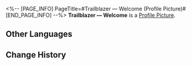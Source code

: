 <%-- [PAGE_INFO]
PageTitle=#Trailblazer &mdash; Welcome (Profile Picture)#
[END_PAGE_INFO] --%>
{{Item Infobox
|title       = Trailblazer &mdash; Welcome
|id          = 200105
|image       = Item Trailblazer &mdash; Welcome.png
|type        = Profile Picture
|invCategory = 
|rarity      = 5
|effect      = Avatar reward unlocked from the Pre-registration Event.
|description = (Trailblazer), participant of the Express Crew Newbie Welcome Party.
}}
{{Description|''"Hi everyone, I'm (Trailblazer), the newbie for the Express Crew Newbie Welcome Party."''}}
'''Trailblazer &mdash; Welcome''' is a [[Profile Picture]].

==Other Languages==
{{Other Languages
|en   = Trailblazer &mdash; Welcome
|zhs  = 开拓者•迎新
|zht  = 開拓者•迎新
|ja   = 開拓者・歓迎
|ko   = 개척자•환영
|es   = Bienvenida trazacaminos
|fr   = {{MC|m=Pionnier|f=Pionnière}} :
Bienvenue
|ru   = Первопроходец: Добро пожаловать
|th   = ผู้บุกเบิก - ต้อนรับ
|vi   = Nhà Khai Phá - Chào Đón
|de   = Trailblazer &ndash; Willkommen
|id   = Trailblazer - Selamat Datang
|pt   = Desbravadores: Boas-vindas
}}

==Change History==
{{Change History|1.0}}